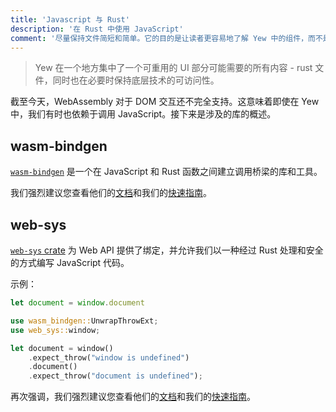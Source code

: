 ```yaml
---
title: 'Javascript 与 Rust'
description: '在 Rust 中使用 JavaScript'
comment: '尽量保持文件简短和简单。它的目的是让读者更容易地了解 Yew 中的组件，而不是提供正确的 API 文档'
---
```



> Yew 在一个地方集中了一个可重用的 UI 部分可能需要的所有内容 - rust 文件，同时也在必要时保持底层技术的可访问性。

截至今天，WebAssembly 对于 DOM 交互还不完全支持。这意味着即使在 Yew 中，我们有时也依赖于调用 JavaScript。接下来是涉及的库的概述。

## wasm-bindgen

[`wasm-bindgen`](https://github.com/rustwasm/wasm-bindgen) 是一个在 JavaScript 和 Rust 函数之间建立调用桥梁的库和工具。

我们强烈建议您查看他们的[文档](https://rustwasm.github.io/docs/wasm-bindgen/)和我们的[快速指南](./wasm-bindgen.mdx)。

## web-sys

[`web-sys` crate](https://crates.io/crates/web-sys) 为 Web API 提供了绑定，并允许我们以一种经过 Rust 处理和安全的方式编写 JavaScript 代码。

示例：

<Tabs>
<TabItem value="JS" label="JS">

```js
let document = window.document
```

</TabItem>

<TabItem value="RS" label="RS">

```rust ,no_run
use wasm_bindgen::UnwrapThrowExt;
use web_sys::window;

let document = window()
    .expect_throw("window is undefined")
    .document()
    .expect_throw("document is undefined");
```

</TabItem>
</Tabs>

再次强调，我们强烈建议您查看他们的[文档](https://rustwasm.github.io/docs/wasm-bindgen/)和我们的[快速指南](./web-sys.mdx)。
